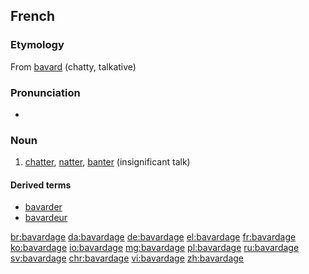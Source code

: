 ==French==

===Etymology===
From [[bavard]] (chatty, talkative)

===Pronunciation===
* {{audio|Fr-bavardage.ogg|Audio}}

===Noun===
{{fr-noun|m}}

# [[chatter]], [[natter]], [[banter]] (insignificant talk)

====Derived terms====
* [[bavarder]]
* [[bavardeur]]

[[br:bavardage]]
[[da:bavardage]]
[[de:bavardage]]
[[el:bavardage]]
[[fr:bavardage]]
[[ko:bavardage]]
[[io:bavardage]]
[[mg:bavardage]]
[[pl:bavardage]]
[[ru:bavardage]]
[[sv:bavardage]]
[[chr:bavardage]]
[[vi:bavardage]]
[[zh:bavardage]]